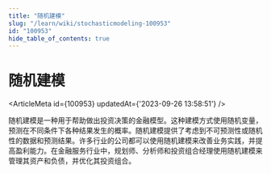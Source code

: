 ```yaml
---
title: "随机建模"
slug: "/learn/wiki/stochasticmodeling-100953"
id: "100953"
hide_table_of_contents: true
---
```



# 随机建模

<ArticleMeta id={100953} updatedAt={'2023-09-26 13:58:51'} />
<div className='border-solid border-b border-t-0 my-4 border-[var(--ifm-color-gray-300)]' />

随机建模是一种用于帮助做出投资决策的金融模型。这种建模方式使用随机变量，预测在不同条件下各种结果发生的概率。随机建模提供了考虑到不可预测性或随机性的数据和预测结果。许多行业的公司都可以使用随机建模来改善业务实践，并提高盈利能力。在金融服务行业中，规划师、分析师和投资组合经理使用随机建模来管理其资产和负债，并优化其投资组合。
